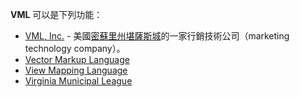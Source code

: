 '''VML''' 可以是下列功能：
* [[VML,_Inc.|VML, Inc.]] - 美國[[密蘇里州|密蘇里州]][[堪薩斯城|堪薩斯城]]的一家行銷技術公司（marketing technology company）。
* [[Vector_Markup_Language|Vector Markup Language]]
* [[View_Mapping_Language|View Mapping Language]]
* [[Virginia_Municipal_League|Virginia Municipal League]]

{{disambig|Cat=三字拉丁字母缩写消歧义}}